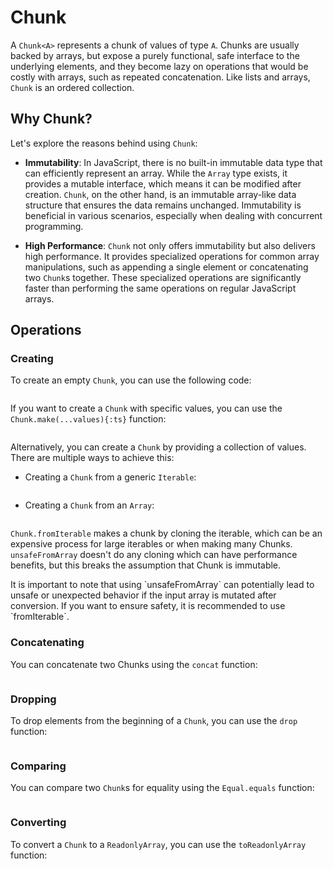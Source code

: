 
# Chunk

A `Chunk<A>` represents a chunk of values of type `A`.
Chunks are usually backed by arrays, but expose a purely functional, safe interface to the underlying elements, and they become lazy on operations that would be costly with arrays, such as repeated concatenation. Like lists and arrays, `Chunk` is an ordered collection.

## Why Chunk?

Let's explore the reasons behind using `Chunk`:

- **Immutability**: In JavaScript, there is no built-in immutable data type that can efficiently represent an array. While the `Array` type exists, it provides a mutable interface, which means it can be modified after creation. `Chunk`, on the other hand, is an immutable array-like data structure that ensures the data remains unchanged. Immutability is beneficial in various scenarios, especially when dealing with concurrent programming.

- **High Performance**: `Chunk` not only offers immutability but also delivers high performance. It provides specialized operations for common array manipulations, such as appending a single element or concatenating two `Chunk`s together. These specialized operations are significantly faster than performing the same operations on regular JavaScript arrays.

## Operations

### Creating

To create an empty `Chunk`, you can use the following code:

```ts file=<rootDir>/src/data-types/chunk/empty.ts

```

If you want to create a `Chunk` with specific values, you can use the `Chunk.make(...values){:ts}` function:

```ts file=<rootDir>/src/data-types/chunk/make.ts

```

Alternatively, you can create a `Chunk` by providing a collection of values. There are multiple ways to achieve this:

- Creating a `Chunk` from a generic `Iterable`:

  ```ts file=<rootDir>/src/data-types/chunk/fromIterable.ts

  ```

- Creating a `Chunk` from an `Array`:

  ```ts file=<rootDir>/src/data-types/chunk/unsafeFromArray.ts

  ```

`Chunk.fromIterable` makes a chunk by cloning the iterable, which can be an expensive process for large iterables or when making many Chunks. `unsafeFromArray` doesn't do any cloning which can have performance benefits, but this breaks the assumption that Chunk is immutable.

<Warning>
  It is important to note that using `unsafeFromArray` can potentially lead to
  unsafe or unexpected behavior if the input array is mutated after conversion.
  If you want to ensure safety, it is recommended to use `fromIterable`.
</Warning>

### Concatenating

You can concatenate two Chunks using the `concat` function:

```ts file=<rootDir>/src/data-types/chunk/appendAll.ts

```

### Dropping

To drop elements from the beginning of a `Chunk`, you can use the `drop` function:

```ts file=<rootDir>/src/data-types/chunk/drop.ts

```

### Comparing

You can compare two `Chunk`s for equality using the `Equal.equals` function:

```ts file=<rootDir>/src/data-types/chunk/equals.ts

```

### Converting

To convert a `Chunk` to a `ReadonlyArray`, you can use the `toReadonlyArray` function:

```ts file=<rootDir>/src/data-types/chunk/toReadonlyArray.ts

```
